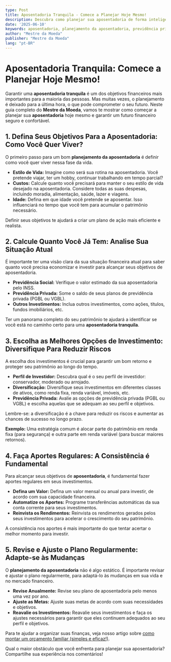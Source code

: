```yaml
---
type: Post
title: Aposentadoria Tranquila - Comece a Planejar Hoje Mesmo!
description: Descubra como planejar sua aposentadoria de forma inteligente e garantir um futuro financeiro tranquilo e seguro.
date: '2025-06-10'
keywords: aposentadoria, planejamento da aposentadoria, previdência privada, investimentos, finanças pessoais, futuro financeiro, independência financeira
author: "Mestre da Moeda"
publisher: "Mestre da Moeda"
lang: "pt-BR"
---
```


# Aposentadoria Tranquila: Comece a Planejar Hoje Mesmo!

Garantir uma **aposentadoria tranquila** é um dos objetivos financeiros mais importantes para a maioria das pessoas. Mas muitas vezes, o planejamento é deixado para a última hora, o que pode comprometer o seu futuro. Neste guia completo do **Mestre da Moeda**, vamos te mostrar como começar a planejar sua **aposentadoria** hoje mesmo e garantir um futuro financeiro seguro e confortável.

## 1. Defina Seus Objetivos Para a Aposentadoria: Como Você Quer Viver?

O primeiro passo para um bom **planejamento da aposentadoria** é definir como você quer viver nessa fase da vida.

*   **Estilo de Vida:** Imagine como será sua rotina na aposentadoria. Você pretende viajar, ter um hobby, continuar trabalhando em tempo parcial?
*   **Custos:** Calcule quanto você precisará para manter o seu estilo de vida desejado na aposentadoria. Considere todas as suas despesas, incluindo moradia, alimentação, saúde, lazer e viagens.
*   **Idade:** Defina em que idade você pretende se aposentar. Isso influenciará no tempo que você tem para acumular o patrimônio necessário.

Definir seus objetivos te ajudará a criar um plano de ação mais eficiente e realista.

## 2. Calcule Quanto Você Já Tem: Analise Sua Situação Atual

É importante ter uma visão clara da sua situação financeira atual para saber quanto você precisa economizar e investir para alcançar seus objetivos de aposentadoria.

*   **Previdência Social:** Verifique o valor estimado da sua aposentadoria pelo INSS.
*   **Previdência Privada:** Some o saldo de seus planos de previdência privada (PGBL ou VGBL).
*   **Outros Investimentos:** Inclua outros investimentos, como ações, títulos, fundos imobiliários, etc.

Ter um panorama completo do seu patrimônio te ajudará a identificar se você está no caminho certo para uma **aposentadoria tranquila**.

## 3. Escolha as Melhores Opções de Investimento: Diversifique Para Reduzir Riscos

A escolha dos investimentos é crucial para garantir um bom retorno e proteger seu patrimônio ao longo do tempo.

*   **Perfil de Investidor:** Descubra qual é o seu perfil de investidor: conservador, moderado ou arrojado.
*   **Diversificação:** Diversifique seus investimentos em diferentes classes de ativos, como renda fixa, renda variável, imóveis, etc.
*   **Previdência Privada:** Avalie as opções de previdência privada (PGBL ou VGBL) e escolha aquelas que se adequam ao seu perfil e objetivos.

Lembre-se: a diversificação é a chave para reduzir os riscos e aumentar as chances de sucesso no longo prazo.

**Exemplo:** Uma estratégia comum é alocar parte do patrimônio em renda fixa (para segurança) e outra parte em renda variável (para buscar maiores retornos).

## 4. Faça Aportes Regulares: A Consistência é Fundamental

Para alcançar seus objetivos de **aposentadoria**, é fundamental fazer aportes regulares em seus investimentos.

*   **Defina um Valor:** Defina um valor mensal ou anual para investir, de acordo com sua capacidade financeira.
*   **Automatize os Aportes:** Programe transferências automáticas da sua conta corrente para seus investimentos.
*   **Reinvista os Rendimentos:** Reinvista os rendimentos gerados pelos seus investimentos para acelerar o crescimento do seu patrimônio.

A consistência nos aportes é mais importante do que tentar acertar o melhor momento para investir.

## 5. Revise e Ajuste o Plano Regularmente: Adapte-se às Mudanças

O **planejamento da aposentadoria** não é algo estático. É importante revisar e ajustar o plano regularmente, para adaptá-lo às mudanças em sua vida e no mercado financeiro.

*   **Revise Anualmente:** Revise seu plano de aposentadoria pelo menos uma vez por ano.
*   **Ajuste as Metas:** Ajuste suas metas de acordo com suas necessidades e objetivos.
*   **Reavalie os Investimentos:** Reavalie seus investimentos e faça os ajustes necessários para garantir que eles continuem adequados ao seu perfil e objetivos.

Para te ajudar a organizar suas finanças, veja nosso artigo sobre [como montar um orçamento familiar (simples e eficaz!)](/1-economizar-dinheiro-todo-mes).

Qual o maior obstáculo que você enfrenta para planejar sua aposentadoria? Compartilhe sua experiência nos comentários!